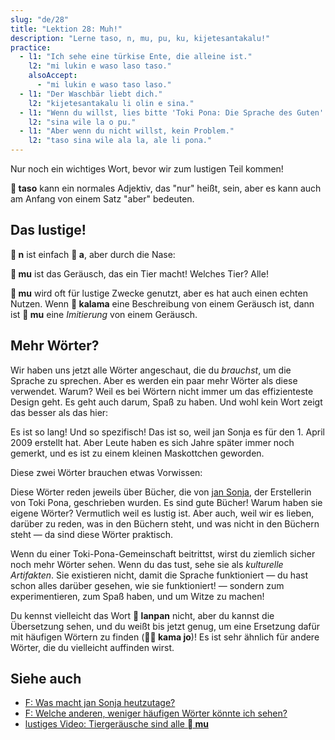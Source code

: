```yaml
---
slug: "de/28"
title: "Lektion 28: Muh!"
description: "Lerne taso, n, mu, pu, ku, kijetesantakalu!"
practice:
  - l1: "Ich sehe eine türkise Ente, die alleine ist."
    l2: "mi lukin e waso laso taso."
    alsoAccept:
      - "mi lukin e waso taso laso."
  - l1: "Der Waschbär liebt dich."
    l2: "kijetesantakalu li olin e sina."
  - l1: "Wenn du willst, lies bitte 'Toki Pona: Die Sprache des Guten' von Sonja Lang."
    l2: "sina wile la o pu."
  - l1: "Aber wenn du nicht willst, kein Problem."
    l2: "taso sina wile ala la, ale li pona."
---
```



Nur noch ein wichtiges Wort, bevor wir zum lustigen Teil kommen!

<List>
  <Word sl="taso" m="aber, alleine, nur" />
</List>

**󱥨 taso** kann ein normales Adjektiv, das "nur" heißt, sein, aber es kann auch am Anfang von einem Satz "aber" bedeuten.

<List>
  <Sentence sl="mi awen wan taso." m="Ich bleibe alleine." />
  <Sentence sl="taso mi awen pilin pona." m="Aber ich bleibe munter." />
</List>

## Das lustige!

**󱦆 n** ist einfach **󱤀 a**, aber durch die Nase:

<List>
  <Word sl="n" m="hmm, ähm" />
  <Sentence sl="n... mi sona ala." m="Ähm... ich weiß es nicht." />
</List>

**󱤹 mu** ist das Geräusch, das ein Tier macht! Welches Tier? Alle!

<List>
  <Word sl="mu" m="muh, miau, wau, kikeriki..." />
  <Sentence sl="soweli mute! mu mu mu mu mu mu." m="Sechs Kühe! <a target='_blank' href='https://www.youtube.com/watch?v=xxClPfZDn-E'>Muh muh muh muh muh muh</a>." />
</List>

**󱤹 mu** wird oft für lustige Zwecke genutzt, aber es hat auch einen echten Nutzen. Wenn **󱤕 kalama** eine Beschreibung von einem Geräusch ist, dann ist **󱤹 mu** eine *Imitierung* von einem Geräusch.

<List>
  <Sentence sl="mi kute e kalama suli." m="Ich habe ein lautes Geräusch gehört." />
  <Sentence sl="mi kute e mu suli." m="Ich habe ein lautes Bumm gehört." />
</List>

## Mehr Wörter?

Wir haben uns jetzt alle Wörter angeschaut, die du *brauchst*, um die Sprache zu sprechen. Aber es werden ein paar mehr Wörter als diese verwendet. Warum? Weil es bei Wörtern nicht immer um das effizienteste Design geht. Es geht auch darum, Spaß zu haben. Und wohl kein Wort zeigt das besser als das hier:

<List>
  <Word sl="kijetesantakalu" m="Waschbär; waschbärartiges Tier, wie ein Katzenfrett, ein roter Panda, ein Wickelbär" />
</List>

Es ist so lang! Und so spezifisch! Das ist so, weil jan Sonja es für den 1. April 2009 erstellt hat. Aber Leute haben es sich Jahre später immer noch gemerkt, und es ist zu einem kleinen Maskottchen geworden.

Diese zwei Wörter brauchen etwas Vorwissen:

<List>
  <Word sl="pu" m="(mit) <i>Toki Pona: Die Sprache des Guten (2014)</i>, von jan Sonja (interagieren)" />
  <Word sl="ku" m="(mit) <i>Toki Pona Dictionary (2021)</i> (interagieren)" />
</List>

Diese Wörter reden jeweils über Bücher, die von [jan Sonja](https://tokipona.org), der Erstellerin von Toki Pona, geschrieben wurden. Es sind gute Bücher! Warum haben sie eigene Wörter? Vermutlich weil es lustig ist. Aber auch, weil wir es lieben, darüber zu reden, was in den Büchern steht, und was nicht in den Büchern steht — da sind diese Wörter praktisch.

Wenn du einer Toki-Pona-Gemeinschaft beitrittst, wirst du ziemlich sicher noch mehr Wörter sehen. Wenn du das tust, sehe sie als *kulturelle Artifakten*. Sie existieren nicht, damit die Sprache funktioniert — du hast schon alles darüber gesehen, wie sie funktioniert! — sondern zum experimentieren, zum Spaß haben, und um Witze zu machen!

<List>
  <Sentence sl="kijetesantakalu tonsi li lanpan ala lanpan e soko?" m="Stielt der nicht-binäre Waschbär Pilze?" />
</List>

Du kennst vielleicht das Wort **󱦅 lanpan** nicht, aber du kannst die Übersetzung sehen, und du weißt bis jetzt genug, um eine Ersetzung dafür mit häufigen Wörtern zu finden (**󱤖󱤓 kama jo**)! Es ist sehr ähnlich für andere Wörter, die du vielleicht auffinden wirst.

<Practice exercises={frontmatter.practice} client:load />

## Siehe auch
* [F: Was macht jan Sonja heutzutage?](/de/jan-sonja/)
* [F: Welche anderen, weniger häufigen Wörter könnte ich sehen?](/de/uncommon-words/)
* [lustiges Video: Tiergeräusche sind alle **󱤹 mu**](https://www.youtube.com/watch?v=zh-kLJI43xw)
